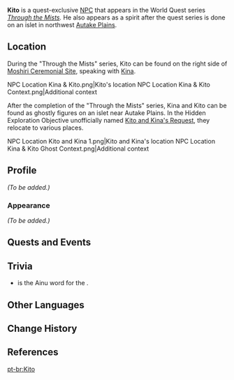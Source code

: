 {{Meta
<!-- REMOVE THIS TEMPLATE AFTER ADDING MISSING INFO -->
|missing_NPC_profile  = yes
}}
{{Character Infobox
|type             = Quest NPC
|deceased         = Past
|image            = NPC Kito.png
|realname         = 
|region           = Inazuma
|location         = Inazuma
|affiliation      = Thunderbird Civilization
|title            = 
|relative = [[Una]] (grandmother), Una's son (father), [[Kina]] (younger sister)<ref>[[Una's Longing]]</ref>
}}
'''Kito''' {{Lang|ja=キト}} is a quest-exclusive [[NPC]] that appears in the World Quest series ''[[Through the Mists]].'' He also appears as a spirit after the quest series is done on an islet in northwest [[Autake Plains]].

==Location==
During the "Through the Mists" series, Kito can be found on the right side of [[Moshiri Ceremonial Site]], speaking with [[Kina]].
<gallery>
NPC Location Kina & Kito.png|Kito's location
NPC Location Kina & Kito Context.png|Additional context
</gallery>

After the completion of the "Through the Mists" series, Kina and Kito can be found as ghostly figures on an islet near Autake Plains. In the Hidden Exploration Objective unofficially named [[Kito and Kina's Request]], they relocate to various places.
<gallery>
NPC Location Kito and Kina 1.png|Kito and Kina's location
NPC Location Kina & Kito Ghost Context.png|Additional context
</gallery>

==Profile==
<!-- detailed story/lore information goes here -->
''(To be added.)''

===Appearance===
''(To be added.)''

==Quests and Events==
{{Quests and Events}}

==Trivia==
* {{Lang|"Kito"|ain=キト|ain_rm=kito}} is the Ainu word for the {{w|Allium ochotense|Siberian onion}}.

==Other Languages==
{{Other Languages
|default_hidden = 1
|en      = Kito
|zhs     = 木户
|zhs_rm  = Mùhù
|zht     = 木戶
|zht_rm  = Mùhù
|ja      = キト
|ja_rm   = Kito
|ko      = 키토
|es      = Kito
|fr      = Kito
|ru      = Кито
|th      = Kito
|vi      = Kito
|de      = Kito
|id      = Kito
|pt      = Kito
|tr      = Kito
|it      = Kito
}}

==Change History==
{{Change History|2.2}}

==References==
{{Reflist}}

[[pt-br:Kito]]